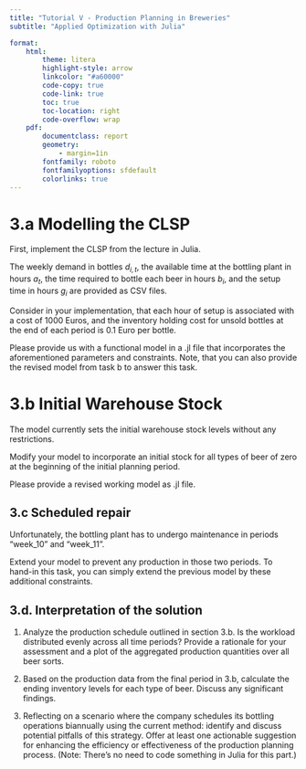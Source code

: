 ```yaml
---
title: "Tutorial V - Production Planning in Breweries"
subtitle: "Applied Optimization with Julia"

format:
    html:
        theme: litera
        highlight-style: arrow
        linkcolor: "#a60000"
        code-copy: true
        code-link: true
        toc: true
        toc-location: right
        code-overflow: wrap
    pdf: 
        documentclass: report
        geometry:
            - margin=1in
        fontfamily: roboto
        fontfamilyoptions: sfdefault
        colorlinks: true
---
```


# 3.a Modelling the CLSP

First, implement the CLSP from the lecture in Julia.

The weekly demand in bottles $d_{i,t}$, the available time at the bottling plant in hours $a_t$, the time required to bottle each beer in hours $b_i$, and the setup time in hours $g_i$ are provided as CSV files.

Consider in your implementation, that each hour of setup is associated with a cost of 1000 Euros, and the inventory holding cost for unsold bottles at the end of each period is 0.1 Euro per bottle.

Please provide us with a functional model in a .jl file that incorporates the aforementioned parameters and constraints. Note, that you can also provide the revised model from task b to answer this task.

# 3.b Initial Warehouse Stock

The model currently sets the initial warehouse stock levels without any restrictions.

Modify your model to incorporate an initial stock for all types of beer of zero at the beginning of the initial planning period.

Please provide a revised working model as .jl file.

## 3.c Scheduled repair

Unfortunately, the bottling plant has to undergo maintenance in periods "week_10" and "week_11".

Extend your model to prevent any production in those two periods. To hand-in this task, you can simply extend the previous model by these additional constraints.

## 3.d. Interpretation of the solution

1. Analyze the production schedule outlined in section 3.b. Is the workload distributed evenly across all time periods? Provide a rationale for your assessment and a plot of the aggregated production quantities over all beer sorts.

2. Based on the production data from the final period in 3.b, calculate the ending inventory levels for each type of beer. Discuss any significant findings.

3. Reflecting on a scenario where the company schedules its bottling operations biannually using the current method: identify and discuss potential pitfalls of this strategy. Offer at least one actionable suggestion for enhancing the efficiency or effectiveness of the production planning process. (Note: There's no need to code something in Julia for this part.)

